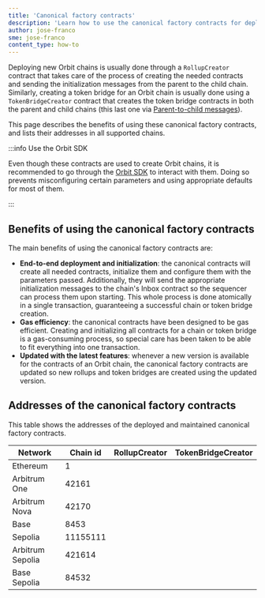 ```yaml
---
title: 'Canonical factory contracts'
description: 'Learn how to use the canonical factory contracts for deploying your Orbit chain'
author: jose-franco
sme: jose-franco
content_type: how-to
---
```



Deploying new Orbit chains is usually done through a `RollupCreator` contract that takes care of the process of creating the needed contracts and sending the initialization messages from the parent to the child chain. Similarly, creating a token bridge for an Orbit chain is usually done using a `TokenBridgeCreator` contract that creates the token bridge contracts in both the parent and child chains (this last one via [Parent-to-child messages](/how-arbitrum-works/10-l1-to-l2-messaging.mdx)).

This page describes the benefits of using these canonical factory contracts, and lists their addresses in all supported chains.

:::info Use the Orbit SDK

Even though these contracts are used to create Orbit chains, it is recommended to go through the [Orbit SDK](/launch-orbit-chain/orbit-sdk-introduction.md) to interact with them. Doing so prevents misconfiguring certain parameters and using appropriate defaults for most of them.

:::

## Benefits of using the canonical factory contracts

The main benefits of using the canonical factory contracts are:

- **End-to-end deployment and initialization**: the canonical contracts will create all needed contracts, initialize them and configure them with the parameters passed. Additionally, they will send the appropriate initialization messages to the chain's Inbox contract so the sequencer can process them upon starting. This whole process is done atomically in a single transaction, guaranteeing a successful chain or token bridge creation.
- **Gas efficiency**: the canonical contracts have been designed to be gas efficient. Creating and initializing all contracts for a chain or token bridge is a gas-consuming process, so special care has been taken to be able to fit everything into one transaction.
- **Updated with the latest features**: whenever a new version is available for the contracts of an Orbit chain, the canonical factory contracts are updated so new rollups and token bridges are created using the updated version.

## Addresses of the canonical factory contracts

This table shows the addresses of the deployed and maintained canonical factory contracts.

| Network          | Chain id | RollupCreator                                                                   | TokenBridgeCreator                                                              |
| ---------------- | -------- | ------------------------------------------------------------------------------- | ------------------------------------------------------------------------------- |
| Ethereum         | 1        | <AEL address="0x8c88430658a03497D13cDff7684D37b15aA2F3e1" chainID={1} />        | <AEL address="0x60D9A46F24D5a35b95A78Dd3E793e55D94EE0660" chainID={1} />        |
| Arbitrum One     | 42161    | <AEL address="0x79607f00e61E6d7C0E6330bd7E9c4AC320D50FC9" chainID={42161} />    | <AEL address="0x2f5624dc8800dfA0A82AC03509Ef8bb8E7Ac000e" chainID={42161} />    |
| Arbitrum Nova    | 42170    | <AEL address="0x9B523BF5F77e8d90e0E9eb0924aEA6E40B081aE6" chainID={42170} />    | <AEL address="0x8B9D9490a68B1F16ac8A21DdAE5Fd7aB9d708c14" chainID={42170} />    |
| Base             | 8453     | <AEL address="0x091b8FC0F48613b191f81009797ce55Cf97Af7C8" chainID={8453} />     | <AEL address="0x4C240987d6fE4fa8C7a0004986e3db563150CA55" chainID={8453} />     |
| Sepolia          | 11155111 | <AEL address="0xfb774eA8A92ae528A596c8D90CBCF1bdBC4Cee79" chainID={11155111} /> | <AEL address="0x7edb2dfBeEf9417e0454A80c51EE0C034e45a570" chainID={11155111} /> |
| Arbitrum Sepolia | 421614   | <AEL address="0xd2Ec8376B1dF436fAb18120E416d3F2BeC61275b" chainID={421614} />   | <AEL address="0x56C486D3786fA26cc61473C499A36Eb9CC1FbD8E" chainID={421614} />   |
| Base Sepolia     | 84532    | <AEL address="0x6e244cD02BBB8a6dbd7F626f05B2ef82151Ab502" chainID={84532} />    | <AEL address="0xFC71d21a4FE10Cc0d34745ba9c713836f82f8DE3" chainID={84532} />    |
